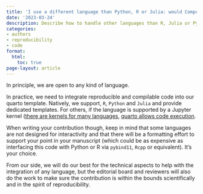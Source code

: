 ```yaml
---
title: 'I use a different language than Python, R or Julia: would Computo accept my contributions?'
date: '2023-03-24'
description: Describe how to handle other languages than R, Julia or Python
categories:
- authors
- reproducibility
- code
format:
  html:
    toc: true
page-layout: article
---
```


In principle, we are open to any kind of language.

In practice, we need to integrate reproducible and compilable code into our quarto template. Natively, we support, `R`, `Python` and `Julia` and provide dedicated templates. For others, if the language is supported by a Jupyter kernel ([there are kernels for many languages](https://gist.github.com/chronitis/682c4e0d9f663e85e3d87e97cd7d1624), [quarto allows code execution](https://quarto.org/docs/computations/execution-options.html#engine-binding).

When writing your contribution though, keep in mind that some languages are not designed for interactivity and that there will be a formatting effort to support your point in your manuscript (which could be as expensive as interfacing this code with Python or R via `pybind11`, `Rcpp` or equivalent). It's your choice.

From our side, we will do our best for the technical aspects to help with the integration of any language, but the editorial board and reviewers will also do the work to make sure the contribution is within the bounds scientifically and in the spirit of reproducibility.
